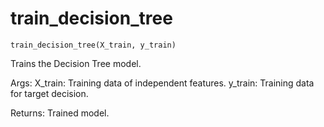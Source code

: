 # train_decision_tree { #nodes.train_decision_tree }

`train_decision_tree(X_train, y_train)`

Trains the Decision Tree model.

Args:
    X_train: Training data of independent features.
    y_train: Training data for target decision.

Returns:
    Trained model.